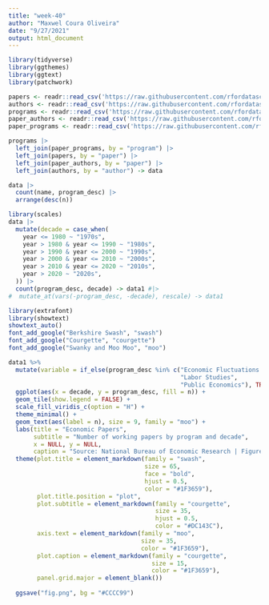 ```yaml
---
title: "week-40"
author: "Maxwel Coura Oliveira"
date: "9/27/2021"
output: html_document
---
```


```r
library(tidyverse)
library(ggthemes)
library(ggtext)
library(patchwork)
```

```r
papers <- readr::read_csv('https://raw.githubusercontent.com/rfordatascience/tidytuesday/master/data/2021/2021-09-28/papers.csv')
authors <- readr::read_csv('https://raw.githubusercontent.com/rfordatascience/tidytuesday/master/data/2021/2021-09-28/authors.csv')
programs <- readr::read_csv('https://raw.githubusercontent.com/rfordatascience/tidytuesday/master/data/2021/2021-09-28/programs.csv')
paper_authors <- readr::read_csv('https://raw.githubusercontent.com/rfordatascience/tidytuesday/master/data/2021/2021-09-28/paper_authors.csv')
paper_programs <- readr::read_csv('https://raw.githubusercontent.com/rfordatascience/tidytuesday/master/data/2021/2021-09-28/paper_programs.csv')

```

```r
programs |> 
  left_join(paper_programs, by = "program") |> 
  left_join(papers, by = "paper") |> 
  left_join(paper_authors, by = "paper") |> 
  left_join(authors, by = "author") -> data
```

```r
data |> 
  count(name, program_desc) |> 
  arrange(desc(n))
```



```r
library(scales)
data |> 
  mutate(decade = case_when(
    year <= 1980 ~ "1970s",
    year > 1980 & year <= 1990 ~ "1980s",
    year > 1990 & year <= 2000 ~ "1990s",
    year > 2000 & year <= 2010 ~ "2000s",
    year > 2010 & year <= 2020 ~ "2010s",
    year > 2020 ~ "2020s",
  )) |> 
  count(program_desc, decade) -> data1 #|> 
#  mutate_at(vars(-program_desc, -decade), rescale) -> data1
```

```r
library(extrafont)
library(showtext)
showtext_auto()
font_add_google("Berkshire Swash", "swash")
font_add_google("Courgette", "courgette")
font_add_google("Swanky and Moo Moo", "moo")
```


```r
data1 %>%
  mutate(variable = if_else(program_desc %in% c("Economic Fluctuations and Growth",
                                                "Labor Studies",
                                                "Public Economics"), TRUE, FALSE)) |> 
  ggplot(aes(x = decade, y = program_desc, fill = n)) + 
  geom_tile(show.legend = FALSE) +
  scale_fill_viridis_c(option = "H") +
  theme_minimal() +
  geom_text(aes(label = n), size = 9, family = "moo") +
  labs(title = "Economic Papers",
       subtitle = "Number of working papers by program and decade",
       x = NULL, y = NULL,
       caption = "Source: National Bureau of Economic Research | Figure: @maxwelco") +
  theme(plot.title = element_markdown(family = "swash", 
                                      size = 65, 
                                      face = "bold",
                                      hjust = 0.5, 
                                      color = "#1F3659"),
        plot.title.position = "plot",
        plot.subtitle = element_markdown(family = "courgette", 
                                         size = 35,
                                         hjust = 0.5,
                                         color = "#DC143C"),
        axis.text = element_markdown(family = "moo", 
                                     size = 35, 
                                     color = "#1F3659"),
        plot.caption = element_markdown(family = "courgette", 
                                        size = 15, 
                                        color = "#1F3659"),
        panel.grid.major = element_blank())
  
  ggsave("fig.png", bg = "#CCCC99")
```
